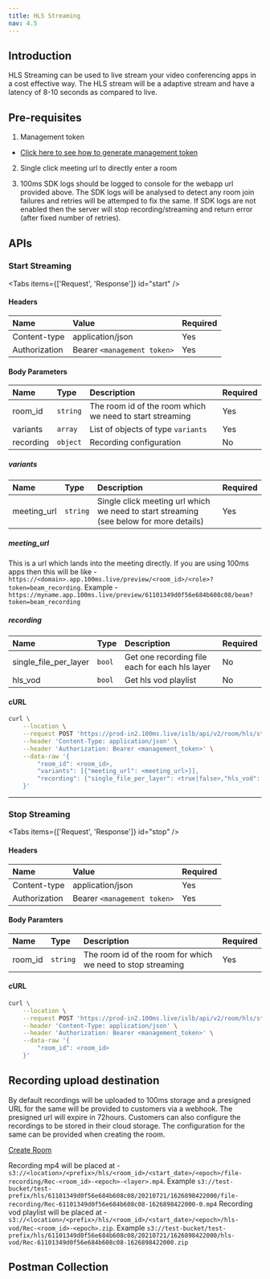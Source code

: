 ```yaml
---
title: HLS Streaming
nav: 4.5
---
```


## Introduction

HLS Streaming can be used to live stream your video conferencing apps in a cost effective way.
The HLS stream will be a adaptive stream and have a latency of 8-10 seconds as compared to live.

## Pre-requisites

1. Management token

- [Click here to see how to generate management token](/server-side/v2/foundation/authentication-and-tokens)

2. Single click meeting url to directly enter a room

3. 100ms SDK logs should be logged to console for the webapp url provided above. The SDK logs will be analysed to detect any room join failures and retries will be attemped to fix the same. If SDK logs are not enabled then the server will stop recording/streaming and return error (after fixed number of retries).

## APIs

### Start Streaming
<PostRequest
    desp="This endpoint is used to start hls streaming"
    url="https://prod-in2.100ms.live/islb/api/v2/room/hls/start"
/>

<Tabs items={['Request', 'Response']} id="start" />

<div id="start-0">

#### Headers

| Name                           | Value                        | Required |
| :----------------------------- | :--------------------------- | :------- |
| Content-type <br/>             | application/json             | Yes      |
| Authorization <br/>            | Bearer `<management token>`  | Yes      |

#### Body Parameters

| Name              | Type     | Description                                                                                  | Required |
| :---------------- | :------- | :------------------------------------------------------------------------------------------- | :------- |
| room_id <br/>     | `string` | The room id of the room which we need to start streaming                                     | Yes      |
| variants <br/>    | `array`  | List of objects of type `variants`                                                           | Yes      |
| recording <br/>   | `object` | Recording configuration                                                                      | No       |

##### variants

| Name              | Type     | Description                                                                                  | Required |
| :---------------- | :------- | :------------------------------------------------------------------------------------------- | :------- |
| meeting_url <br/> | `string` | Single click meeting url which we need to start streaming (see below for more details)       | Yes      |

##### meeting_url

This is a url which lands into the meeting directly. If you are using 100ms apps then this will be like - `https://<domain>.app.100ms.live/preview/<room_id>/<role>?token=beam_recording`. Example - `https://myname.app.100ms.live/preview/61101349d0f56e684b608c08/beam?token=beam_recording`

##### recording

| Name                         | Type     | Description                                                                       | Required |
| :--------------------------- | :------- | :-------------------------------------------------------------------------------- | :------- |
| single_file_per_layer <br/>  | `bool`   | Get one recording file each for each hls layer                                    | No       |
| hls_vod               <br/>  | `bool`   | Get hls vod playlist                                                              | No       |

#### cURL

```bash
curl \
    --location \
    --request POST 'https://prod-in2.100ms.live/islb/api/v2/room/hls/start' \
    --header 'Content-Type: application/json' \
    --header 'Authorization: Bearer <management_token>' \
    --data-raw '{
        "room_id": <room_id>,
        "variants": [{"meeting_url": <meeting_url>}],
        "recording": {"single_file_per_layer": <true|false>,"hls_vod": <true|false>}
    }'
```

</div>

<Tab id="start-1">
    <Response res="200: OK" resText="Hls streaming is starting" />
</Tab>

---

### Stop Streaming
<PostRequest
    desp="This endpoint is used to stop hls streaming"
    url="https://prod-in2.100ms.live/islb/api/v2/room/hls/stop"
/>

<Tabs items={['Request', 'Response']} id="stop" />

<div id="stop-0">

#### Headers

| Name                           | Value                        | Required |
| :----------------------------- | :--------------------------- | :------- |
| Content-type <br/>             | application/json             | Yes      |
| Authorization <br/>            | Bearer `<management token>`  | Yes      |

#### Body Paramters

| Name              | Type     | Description                                                           | Required |
| :---------------- | :------- | :-------------------------------------------------------------------- | :------- |
| room_id <br/>     | `string` | The room id of the room for which we need to stop streaming           | Yes      |

#### cURL

```bash
curl \
    --location \
    --request POST 'https://prod-in2.100ms.live/islb/api/v2/room/hls/stop' \
    --header 'Content-Type: application/json' \
    --header 'Authorization: Bearer <management_token>' \
    --data-raw '{
        "room_id": <room_id>
    }'
```

</div>

<Tab id="stop-1">
    <Response res="200: OK" resText="Hls streaming is stopping" />
</Tab>

## Recording upload destination

By default recordings will be uploaded to 100ms storage and a presigned URL for the same will be provided to customers via a webhook. The presigned url will expire in 72hours.
Customers can also configure the recordings to be stored in their cloud storage. The configuration for the same can be provided when creating the room.

[Create Room](/server-side/v2/features/room)

Recording mp4 will be placed at - `s3://<location>/<prefix>/hls/<room_id>/<start_date>/<epoch>/file-recording/Rec-<room_id>-<epoch>-<layer>.mp4`. Example `s3://test-bucket/test-prefix/hls/61101349d0f56e684b608c08/20210721/1626898422000/file-recording/Rec-61101349d0f56e684b608c08-1626898422000-0.mp4`
Recording vod playlist will be placed at - `s3://<location>/<prefix>/hls/<room_id>/<start_date>/<epoch>/hls-vod/Rec-<room_id>-<epoch>.zip`. Example `s3://test-bucket/test-prefix/hls/61101349d0f56e684b608c08/20210721/1626898422000/hls-vod/Rec-61101349d0f56e684b608c08-1626898422000.zip`

## Postman Collection

<DownloadCollection type='hls' />
